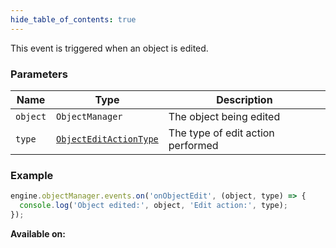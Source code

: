 ```yaml
---
hide_table_of_contents: true
---
```



This event is triggered when an object is edited.

### Parameters

| Name     | Type                                                      | Description                       |
| -------- | --------------------------------------------------------- | --------------------------------- |
| `object` | `ObjectManager`                                           | The object being edited           |
| `type`   | [`ObjectEditActionType`](/sdk/types/ObjectEditActionType) | The type of edit action performed |

### Example

```js
engine.objectManager.events.on('onObjectEdit', (object, type) => {
  console.log('Object edited:', object, 'Edit action:', type);
});
```

**Available on:** <ClientTag />
